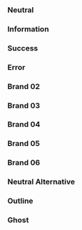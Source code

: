 
<ComponentStatus component="pie-tag" />

<Meta of={TagStories} />

### Neutral

<Canvas of={TagStories.Neutral} />

### Information

<Canvas of={TagStories.Information} />

### Success

<Canvas of={TagStories.Success} />

### Error

<Canvas of={TagStories.Error} />

### Brand 02

<Canvas of={TagStories.Brand02} />

### Brand 03

<Canvas of={TagStories.Brand03} />

### Brand 04

<Canvas of={TagStories.Brand04} />

### Brand 05

<Canvas of={TagStories.Brand05} />

### Brand 06

<Canvas of={TagStories.Brand06} />

### Neutral Alternative

<Canvas of={TagStories.NeutralAlternative} />

### Outline

<Canvas of={TagStories.Outline} />

### Ghost

<Canvas of={TagStories.Ghost} />
